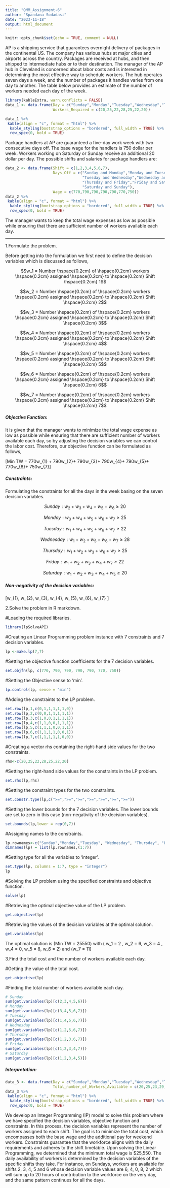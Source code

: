 ---
title: "QMM_Assignment-6"
author: "Spandana Sodadasi"
date: "2023-11-18"
output: html_document
---

```{r setup, include=TRUE}
knitr::opts_chunk$set(echo = TRUE, comment = NULL)
```

AP is a shipping service that guarantees overnight delivery of packages in the continental US. The company has various hubs at major cities and airports across the country. Packages are received at hubs, and then shipped to intermediate hubs or to their destination. The manager of the AP hub in Cleveland is concerned about labor costs and is interested in determining the most effective way to schedule workers. The hub operates seven days a week, and the number of packages it handles varies from one day to another. The table below provides an estimate of the number of workers needed each day of the week.

```{r}
library(kableExtra, warn.conflicts = FALSE)
data_1 <- data.frame(Day = c("Sunday","Monday","Tuesday","Wednesday","Thursday","Friday","Saturday"),
                     Workers_Required = c(20,25,22,28,25,22,20))

data_1 %>%
 kable(align = "c", format = "html") %>%
  kable_styling(bootstrap_options = "bordered", full_width = TRUE) %>%
  row_spec(0, bold = TRUE) 
```

Package handlers at AP are guaranteed a five-day work week with two consecutive days off. The base wage for the handlers is 750 dollar per week. Workers working on Saturday or Sunday receive an additional 20 dollar per day. The possible shifts and salaries for package handlers are:

```{r}
data_2 <- data.frame(Shift = c(1,2,3,4,5,6,7), 
                     Days_Off = c("Sunday and Monday","Monday and Tuesday",
                                  "Tuesday and Wednesday","Wednesday and Thursday",
                                  "Thursday and Friday","Friday and Saturday",
                                  "Saturday and Sunday"),
                     Wage = c(770,790,790,790,790,770,750))
data_2 %>%
 kable(align = "c", format = "html") %>%
  kable_styling(bootstrap_options = "bordered", full_width = TRUE) %>%
  row_spec(0, bold = TRUE) 
```

The manager wants to keep the total wage expenses as low as possible while ensuring that there are sufficient number of workers available each day.

***

1.Formulate the problem.

Before getting into the formulation we first need to define the decision variables which is discussed as follows,

$$w_1 = Number \hspace{0.2cm} of \hspace{0.2cm} workers \hspace{0.2cm} assigned \hspace{0.2cm} to \hspace{0.2cm} Shift \hspace{0.2cm} 1$$

$$w_2 = Number \hspace{0.2cm} of \hspace{0.2cm} workers \hspace{0.2cm} assigned \hspace{0.2cm} to \hspace{0.2cm} Shift \hspace{0.2cm} 2$$

$$w_3 = Number \hspace{0.2cm} of \hspace{0.2cm} workers \hspace{0.2cm} assigned \hspace{0.2cm} to \hspace{0.2cm} Shift \hspace{0.2cm} 3$$

$$w_4 = Number \hspace{0.2cm} of \hspace{0.2cm} workers \hspace{0.2cm} assigned \hspace{0.2cm} to \hspace{0.2cm} Shift \hspace{0.2cm} 4$$

$$w_5 = Number \hspace{0.2cm} of \hspace{0.2cm} workers \hspace{0.2cm} assigned \hspace{0.2cm} to \hspace{0.2cm} Shift \hspace{0.2cm} 5$$

$$w_6 = Number \hspace{0.2cm} of \hspace{0.2cm} workers \hspace{0.2cm} assigned \hspace{0.2cm} to \hspace{0.2cm} Shift \hspace{0.2cm} 6$$

$$w_7 = Number \hspace{0.2cm} of \hspace{0.2cm} workers \hspace{0.2cm} assigned \hspace{0.2cm} to \hspace{0.2cm} Shift \hspace{0.2cm} 7$$

##### Objective Function: 

It is given that the manager wants to minimize the total wage expense as low as possible while ensuring that there are sufficient number of workers available each day, so by adjusting the decision variables we can control the labor cost. Therefore, our objective function can be formulated as follows,

\[Min \hspace{0.2cm} TW = 770w_{1} + 790w_{2}+ 790w_{3}+ 790w_{4}+ 790w_{5}+ 770w_{6}+ 750w_{7}\]

##### Constraints: 

Formulating the constraints for all the days in the week basing on the seven decision variables. 

$$Sunday: w_{2} + w_{3} + w_{4} + w_{5} + w_{6}\ge 20 $$                                                         

$$Monday: w_{3} + w_{4} + w_{5} + w_{6} + w_{7}\ge 25 $$                                                    

$$Tuesday: w_{1} + w_{4} + w_{5} + w_{6} + w_{7}\ge 22 $$

$$Wednesday: w_{1} + w_{2} + w_{5} + w_{6} + w_{7}\ge 28 $$

$$Thursday: w_{1} + w_{2} + w_{3} + w_{6} + w_{7}\ge 25 $$

$$Friday: w_{1} + w_{2} + w_{3} + w_{4} + w_{7}\ge 22 $$

$$Saturday: w_{1} + w_{2} + w_{3} + w_{4} + w_{5}\ge 20 $$

##### Non-negativity of the decision variables:

\[w_{1}\ge 0,  \hspace{0.2cm} w_{2}\ge 0,  \hspace{0.2cm} w_{3}\ge 0, \hspace{0.2cm} w_{4}\ge 0, \hspace{0.2cm} w_{5}\ge 0, \hspace{0.2cm} w_{6}\ge 0, \hspace{0.2cm} w_{7}\ge 0 \]

2.Solve the problem in R markdown.

#Loading the required libraries.
```{r}
library(lpSolveAPI)
```

#Creating an Linear Programming problem instance with 7 constraints and 7 decision variables.
```{r}
lp <-make.lp(7,7)
```

#Setting the objective function coefficients for the 7 decision variables.
```{r}
set.objfn(lp, c(770, 790, 790, 790, 790, 770, 750))
```

#Setting the Objective sense to ‘min’.
```{r}
lp.control(lp, sense = "min")
```

#Adding the constraints to the LP problem. 
```{r}
set.row(lp,1,c(0,1,1,1,1,1,0))
set.row(lp,2,c(0,0,1,1,1,1,1)) 
set.row(lp,3,c(1,0,0,1,1,1,1))
set.row(lp,4,c(1,1,0,0,1,1,1)) 
set.row(lp,5,c(1,1,1,0,0,1,1))
set.row(lp,6,c(1,1,1,1,0,0,1)) 
set.row(lp,7,c(1,1,1,1,1,0,0))
```

#Creating a vector rhs containing the right-hand side values for the two constraints.
```{r}
rhs<-c(20,25,22,28,25,22,20)
```

#Setting the right-hand side values for the constraints in the LP problem.
```{r}
set.rhs(lp,rhs)
```

#Setting the constraint types for the two constraints. 
```{r}
set.constr.type(lp,c(">=",">=",">=",">=",">=",">=",">="))

```

#Setting the lower bounds for the 7 decision variables. The lower bounds are set to zero in this case (non-negativity of the decision variables).
```{r}
set.bounds(lp,lower = rep(0,7))
```

#Assigning names to the constraints.
```{r}
lp.rownames<-c("Sunday","Monday","Tuesday", "Wednesday", "Thursday", "Friday", "Saturday")
dimnames(lp) = list(lp.rownames,(1:7))
```

#Setting type for all the variables to 'integer'.
```{r}
set.type(lp, columns = 1:7, type = "integer")
lp
```


#Solving the LP problem using the specified constraints and objective function.
```{r}
solve(lp)
```

#Retrieving the optimal objective value of the LP problem.
```{r}
get.objective(lp) 
```

#Retrieving the values of the decision variables at the optimal solution.
```{r}
get.variables(lp)
```

The optimal solution is \(Min \hspace{0.2cm} TW = 25550\) with \( w_1 = 2 , w_2 = 6, w_3 = 4 , w_4 = 0, w_5 = 8, w_6 = 2\) and \(w_7 = 11\)

3.Find the total cost and the number of workers available each day.

#Getting the value of the total cost.
```{r}
get.objective(lp)
```

#Finding the total number of workers available each day.
```{r}
# Sunday
sum(get.variables(lp)[c(2,3,4,5,6)])
# Monday
sum(get.variables(lp)[c(3,4,5,6,7)])
# Tuesday
sum(get.variables(lp)[c(1,4,5,6,7)])
# Wednesday
sum(get.variables(lp)[c(1,2,5,6,7)])
# Thursday
sum(get.variables(lp)[c(1,2,3,6,7)])
# Friday
sum(get.variables(lp)[c(1,2,3,4,7)])
# Saturday
sum(get.variables(lp)[c(1,2,3,4,5)])
```

##### Interpretation:
```{r}
data_3 <- data.frame(Day = c("Sunday","Monday","Tuesday","Wednesday","Thursday","Friday","Saturday"),
                     Total_number_of_Workers_Available = c(20,25,23,29,25,23,20))
data_3 %>%
 kable(align = "c", format = "html") %>%
  kable_styling(bootstrap_options = "bordered", full_width = TRUE) %>%
  row_spec(0, bold = TRUE)
```

We develop an Integer Programming (IP) model to solve this problem where we have specified the decision variables, objective function and constraints. In this process, the decision variables represent the number of workers assigned to each shift. The goal is to minimize the total cost, which encompasses both the base wage and the additional pay for weekend workers. Constraints guarantee that the workforce aligns with the daily requirements and adheres to the shift timetable. Upon solving the Linear Programming, we determined that the minimum total wage is $25,550. The daily availability of workers is determined by the decision variables of the specific shifts they take. For instance, on Sundays, workers are available for shifts 2, 3, 4, 5 and 6 whose decision variable values are 6, 4, 0, 8, 2 which will sum up to 20 hours of contribution to the workforce on the very day, and the same pattern continues for all the days.

